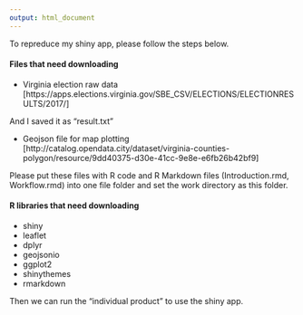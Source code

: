 ```yaml
---
output: html_document
---
```


To repreduce my shiny app, please follow the steps below.

#### Files that need downloading

* Virginia election raw data [https://apps.elections.virginia.gov/SBE_CSV/ELECTIONS/ELECTIONRESULTS/2017/]

And I saved it as "result.txt"

* Geojson file for map plotting [http://catalog.opendata.city/dataset/virginia-counties-polygon/resource/9dd40375-d30e-41cc-9e8e-e6fb26b42bf9]

Please put these files with R code and R Markdown files (Introduction.rmd, Workflow.rmd) into one file folder and set the work directory as this folder.

#### R libraries that need downloading

* shiny
* leaflet
* dplyr
* geojsonio
* ggplot2
* shinythemes
* rmarkdown

Then we can run the "individual product" to use the shiny app.